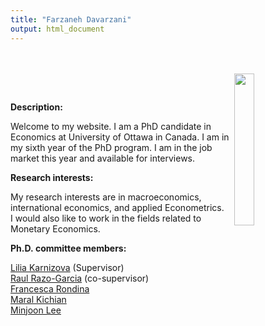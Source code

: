 ```yaml
---
title: "Farzaneh Davarzani"
output: html_document
---
```


<meta name="google-site-verification" content="x5eyYVNFwLHRoVrnUCKLfOzFzUeZpHuQ5j4B2VCUGrQ" />

<link rel="stylesheet" href="styles.css" type="text/css">
<br>
<br>
<img src="portrait.jpg" style="width:25%; margin-right: 20px" align="right">

<br>

<b>Description:</b> <br>


Welcome to my website. I am a PhD candidate in Economics at University of Ottawa in Canada. I am in my sixth year of the PhD program. I am in the job market this year and available for interviews.<br>

<b>Research interests:</b> <br>

My research interests are in macroeconomics, international economics, and applied Econometrics.<br> 
I would also like to work in the fields related to Monetary Economics.
<br>




<b>Ph.D. committee members:</b> <br>
<div style="text-align: justify">
[Lilia Karnizova](https://uniweb.uottawa.ca/?lang=fr#!/members/914) (Supervisor) <br>
[Raul Razo-Garcia](https://sites.google.com/site/razogarciahomepage/) (co-supervisor) <br>
[Francesca Rondina](https://sites.google.com/site/francescarondina/home)<br>
[Maral Kichian](https://uniweb.uottawa.ca/members/938/profile)<br>
[Minjoon Lee](https://sites.google.com/site/minjoonlee/)
</div>
